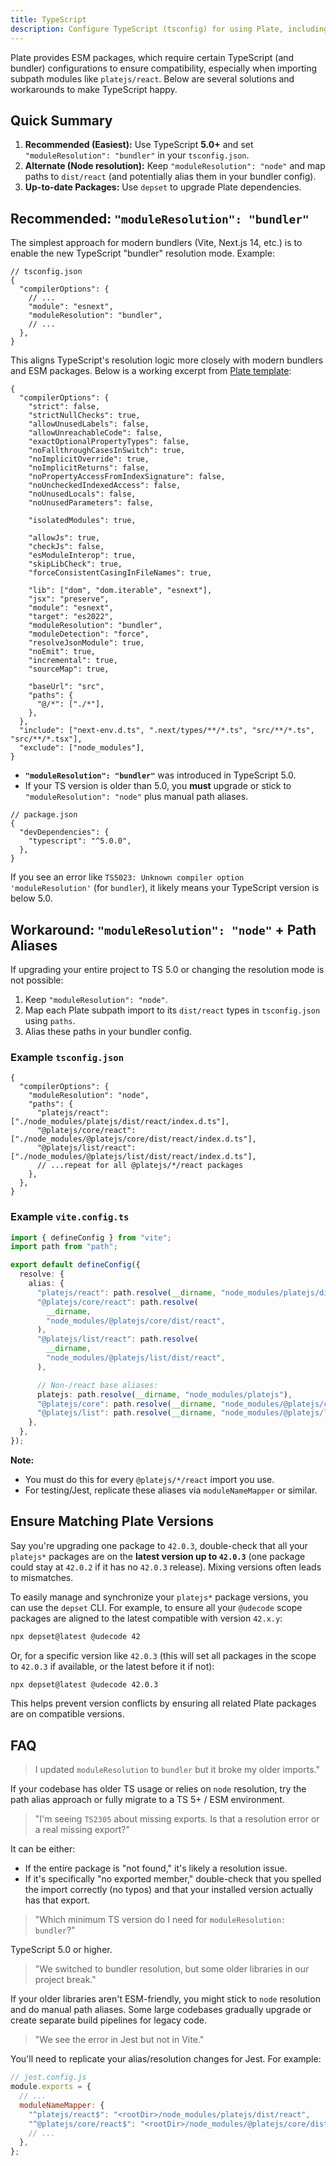 ```yaml
---
title: TypeScript
description: Configure TypeScript (tsconfig) for using Plate, including module resolution solutions.
---
```


Plate provides ESM packages, which require certain TypeScript (and bundler) configurations to ensure compatibility, especially when importing subpath modules like `platejs/react`. Below are several solutions and workarounds to make TypeScript happy.

## Quick Summary

1. **Recommended (Easiest):** Use TypeScript **5.0+** and set `"moduleResolution": "bundler"` in your `tsconfig.json`.
2. **Alternate (Node resolution):** Keep `"moduleResolution": "node"` and map paths to `dist/react` (and potentially alias them in your bundler config).
3. **Up-to-date Packages:** Use `depset` to upgrade Plate dependencies.

## Recommended: `"moduleResolution": "bundler"`

The simplest approach for modern bundlers (Vite, Next.js 14, etc.) is to enable the new TypeScript "bundler" resolution mode. Example:

```jsonc
// tsconfig.json
{
  "compilerOptions": {
    // ...
    "module": "esnext",
    "moduleResolution": "bundler",
    // ...
  },
}
```

This aligns TypeScript's resolution logic more closely with modern bundlers and ESM packages. Below is a working excerpt from [Plate template](https://github.com/udecode/plate-template):

```jsonc
{
  "compilerOptions": {
    "strict": false,
    "strictNullChecks": true,
    "allowUnusedLabels": false,
    "allowUnreachableCode": false,
    "exactOptionalPropertyTypes": false,
    "noFallthroughCasesInSwitch": true,
    "noImplicitOverride": true,
    "noImplicitReturns": false,
    "noPropertyAccessFromIndexSignature": false,
    "noUncheckedIndexedAccess": false,
    "noUnusedLocals": false,
    "noUnusedParameters": false,

    "isolatedModules": true,

    "allowJs": true,
    "checkJs": false,
    "esModuleInterop": true,
    "skipLibCheck": true,
    "forceConsistentCasingInFileNames": true,

    "lib": ["dom", "dom.iterable", "esnext"],
    "jsx": "preserve",
    "module": "esnext",
    "target": "es2022",
    "moduleResolution": "bundler",
    "moduleDetection": "force",
    "resolveJsonModule": true,
    "noEmit": true,
    "incremental": true,
    "sourceMap": true,

    "baseUrl": "src",
    "paths": {
      "@/*": ["./*"],
    },
  },
  "include": ["next-env.d.ts", ".next/types/**/*.ts", "src/**/*.ts", "src/**/*.tsx"],
  "exclude": ["node_modules"],
}
```

- **`"moduleResolution": "bundler"`** was introduced in TypeScript 5.0.
- If your TS version is older than 5.0, you **must** upgrade or stick to `"moduleResolution": "node"` plus manual path aliases.

```jsonc
// package.json
{
  "devDependencies": {
    "typescript": "^5.0.0",
  },
}
```

If you see an error like `TS5023: Unknown compiler option 'moduleResolution'` (for `bundler`), it likely means your TypeScript version is below 5.0.

## Workaround: `"moduleResolution": "node"` + Path Aliases

If upgrading your entire project to TS 5.0 or changing the resolution mode is not possible:

1. Keep `"moduleResolution": "node"`.
2. Map each Plate subpath import to its `dist/react` types in `tsconfig.json` using `paths`.
3. Alias these paths in your bundler config.

### Example `tsconfig.json`

```jsonc
{
  "compilerOptions": {
    "moduleResolution": "node",
    "paths": {
      "platejs/react": ["./node_modules/platejs/dist/react/index.d.ts"],
      "@platejs/core/react": ["./node_modules/@platejs/core/dist/react/index.d.ts"],
      "@platejs/list/react": ["./node_modules/@platejs/list/dist/react/index.d.ts"],
      // ...repeat for all @platejs/*/react packages
    },
  },
}
```

### Example `vite.config.ts`

```ts
import { defineConfig } from "vite";
import path from "path";

export default defineConfig({
  resolve: {
    alias: {
      "platejs/react": path.resolve(__dirname, "node_modules/platejs/dist/react"),
      "@platejs/core/react": path.resolve(
        __dirname,
        "node_modules/@platejs/core/dist/react",
      ),
      "@platejs/list/react": path.resolve(
        __dirname,
        "node_modules/@platejs/list/dist/react",
      ),

      // Non-/react base aliases:
      platejs: path.resolve(__dirname, "node_modules/platejs"),
      "@platejs/core": path.resolve(__dirname, "node_modules/@platejs/core"),
      "@platejs/list": path.resolve(__dirname, "node_modules/@platejs/list"),
    },
  },
});
```

**Note:**

- You must do this for every `@platejs/*/react` import you use.
- For testing/Jest, replicate these aliases via `moduleNameMapper` or similar.

## Ensure Matching Plate Versions

Say you're upgrading one package to `42.0.3`, double-check that all your `platejs*` packages are on the **latest version up to `42.0.3`** (one package could stay at `42.0.2` if it has no `42.0.3` release). Mixing versions often leads to mismatches.

To easily manage and synchronize your `platejs*` package versions, you can use the `depset` CLI. For example, to ensure all your `@udecode` scope packages are aligned to the latest compatible with version `42.x.y`:

```bash
npx depset@latest @udecode 42
```

Or, for a specific version like `42.0.3` (this will set all packages in the scope to `42.0.3` if available, or the latest before it if not):

```bash
npx depset@latest @udecode 42.0.3
```

This helps prevent version conflicts by ensuring all related Plate packages are on compatible versions.

## FAQ

> I updated `moduleResolution` to `bundler` but it broke my older imports."

If your codebase has older TS usage or relies on `node` resolution, try the path alias approach or fully migrate to a TS 5+ / ESM environment.

> "I'm seeing `TS2305` about missing exports. Is that a resolution error or a real missing export?"

It can be either:

- If the entire package is "not found," it's likely a resolution issue.
- If it's specifically "no exported member," double-check that you spelled the import correctly (no typos) and that your installed version actually has that export.

> "Which minimum TS version do I need for `moduleResolution: bundler`?"

TypeScript 5.0 or higher.

> "We switched to bundler resolution, but some older libraries in our project break."

If your older libraries aren't ESM-friendly, you might stick to `node` resolution and do manual path aliases. Some large codebases gradually upgrade or create separate build pipelines for legacy code.

> "We see the error in Jest but not in Vite."

You'll need to replicate your alias/resolution changes for Jest. For example:

```js
// jest.config.js
module.exports = {
  // ...
  moduleNameMapper: {
    "^platejs/react$": "<rootDir>/node_modules/platejs/dist/react",
    "^@platejs/core/react$": "<rootDir>/node_modules/@platejs/core/dist/react",
    // ...
  },
};
```

